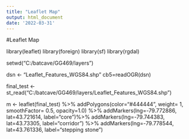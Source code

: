 ```yaml
---
title: "Leaflet Map"
output: html_document
date: '2022-03-31'
---
```


#Leaflet Map

library(leaflet)
library(foreign)
library(sf)
library(rgdal)

setwd("C:/batcave/GG469/layers")

dsn <- "Leaflet_Features_WGS84.shp"
cb5=readOGR(dsn)

final_test <- st_read("C:/batcave/GG469/layers/Leaflet_Features_WGS84.shp")

m <- leaflet(final_test) %>% addPolygons(color="#444444", weight= 1, smoothFactor= 0.5, opacity=1.0) %>%
  addMarkers(lng=-79.772886, lat=43.721614, label="core")%>%
  addMarkers(lng=-79.744383, lat=43.73305, label="corridor") %>%
  addMarkers(lng=-79.778544, lat=43.761336, label="stepping stone")

